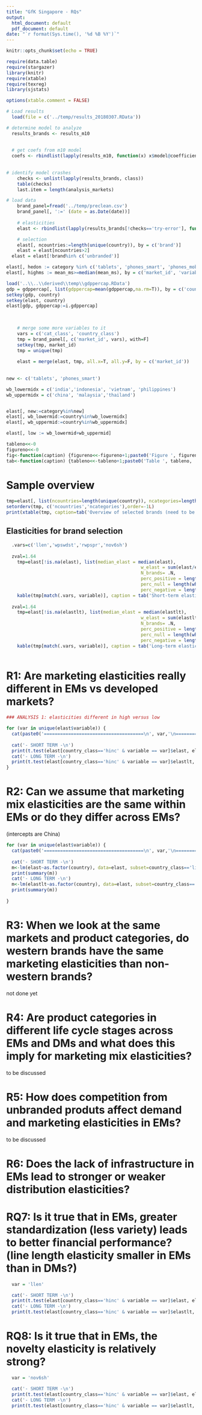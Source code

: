 ```yaml
---
title: "GfK Singapore - RQs"
output:
  html_document: default
  pdf_document: default
date: "`r format(Sys.time(), '%d %B %Y')`"
---
```


```r
knitr::opts_chunk$set(echo = TRUE)

require(data.table)
require(stargazer)
library(knitr)
require(xtable)
require(texreg)
library(sjstats)

options(xtable.comment = FALSE)

# Load results
  load(file = c('../temp/results_20180307.RData'))

# determine model to analyze
  results_brands <- results_m10
  
  
  # get coefs from m10 model
  coefs <- rbindlist(lapply(results_m10, function(x) x$model@coefficients))
  
  
# identify model crashes
	checks <- unlist(lapply(results_brands, class))
	table(checks)
	last.item = length(analysis_markets)

# load data
	brand_panel=fread('../temp/preclean.csv')
	brand_panel[, ':=' (date = as.Date(date))]
	
	# elasticities
	elast <- rbindlist(lapply(results_brands[!checks=='try-error'], function(x) x$elast))

	# selection
	elast[, ncountries:=length(unique(country)), by = c('brand')]
	elast = elast[ncountries>2]
  elast = elast[!brand%in% c('unbranded')]

elast[, hedon := category %in% c('tablets', 'phones_smart', 'phones_mobile', 'camera_slr', 'camera_compact', 'dvd', 'tv_gen1_crtv', 'tv_gen2_lcd')]
elast[, highms := mean_ms>=median(mean_ms), by = c('market_id', 'variable')]

load('..\\..\\derived\\temp\\gdppercap.RData')
gdp = gdppercap[, list(gdppercap=mean(gdppercap,na.rm=T)), by = c('country')]
setkey(gdp, country)
setkey(elast, country)
elast[gdp, gdppercap:=i.gdppercap]

	
	
	# merge some more variables to it
	vars = c('cat_class', 'country_class')
	tmp = brand_panel[, c('market_id', vars), with=F]
	setkey(tmp, market_id)
	tmp = unique(tmp)
	
	elast = merge(elast, tmp, all.x=T, all.y=F, by = c('market_id'))
	
	
new <- c('tablets', 'phones_smart')

wb_lowermidx = c('india','indonesia', 'vietnam', 'philippines')
wb_uppermidx = c('china', 'malaysia','thailand')


elast[, new:=category%in%new]
elast[, wb_lowermid:=country%in%wb_lowermidx]
elast[, wb_uppermid:=country%in%wb_uppermidx]

elast[, low := wb_lowermid+wb_uppermid]

tableno<<-0
figureno<<-0
fig<-function(caption) {figureno<<-figureno+1;paste0('Figure ', figureno, ': ', caption)}
tab<-function(caption) {tableno<<-tableno+1;paste0('Table ', tableno, ': ', caption)}
```

# Sample overview
```r

tmp=elast[, list(ncountries=length(unique(country)), ncategories=length(unique(category))), by = c('brand')]
setorderv(tmp, c('ncountries','ncategories'),order=-1L)
print(xtable(tmp, caption=tab('Overview of selected brands (need to be active in at least three countries)')), type='html',caption.placement='top')

```


## Elasticities for brand selection

```r
  .vars=c('llen','wpswdst','rwpspr','nov6sh')
	
  zval=1.64
	tmp=elast[!is.na(elast), list(median_elast = median(elast), 
												  w_elast = sum(elast/elast_se)/sum(1/elast_se), 
												  N_brands= .N, 
												  perc_positive = length(which(elast/elast_se>=(zval)))/.N, 
												  perc_null = length(which(abs(elast/elast_se)<zval))/.N, 
												  perc_negative = length(which(elast/elast_se<=(-zval)))/.N), by=c('variable')]
	kable(tmp[match(.vars, variable)], caption = tab('Short-term elasticities by variable for all brands (significance tested at p<.1 (z >= 1.64).'))
	
  zval=1.64
	tmp=elast[!is.na(elastlt), list(median_elast = median(elastlt), 
												  w_elast = sum(elastlt/elastlt_se)/sum(1/elastlt_se), 
												  N_brands= .N, 
												  perc_positive = length(which(elastlt/elastlt_se>=(zval)))/.N, 
												  perc_null = length(which(abs(elastlt/elastlt_se)<zval))/.N, 
												  perc_negative = length(which(elastlt/elastlt_se<=(-zval)))/.N), by=c('variable')]
	kable(tmp[match(.vars, variable)], caption = tab('Long-term elasticities by variable for all brands (significance tested at p<.1 (z >= 1.64).'))
	

```

# R1: Are marketing elasticities really different in EMs vs developed markets?
```r
### ANALYSIS 1: elasticities different in high versus low

for (var in unique(elast$variable)) {
  cat(paste0('=====================================\n', var,'\n=====================================\n\n'))
  
  cat('- SHORT TERM -\n')
  print(t.test(elast[country_class=='hinc' & variable == var]$elast, elast[country_class=='linc' & variable == var]$elast))
  cat('- LONG TERM -\n')
  print(t.test(elast[country_class=='hinc' & variable == var]$elastlt, elast[country_class=='linc' & variable == var]$elastlt))
}
```

# R2: Can we assume that marketing mix elasticities are the same within EMs or do they differ across EMs?

(intercepts are China)

```r

for (var in unique(elast$variable)) {
  cat(paste0('=====================================\n', var,'\n=====================================\n\n'))
  
  cat('- SHORT TERM -\n')
  m<-lm(elast~as.factor(country), data=elast, subset=country_class=='linc'&variable==var)
  print(summary(m))
  cat('- LONG TERM -\n')
  m<-lm(elastlt~as.factor(country), data=elast, subset=country_class=='linc'&variable==var)
  print(summary(m))
  
}
```

# R3: When we look at the same markets and product categories, do western brands have the same marketing elasticities than non-western brands?

not done yet

# R4: Are product categories in different life cycle stages across EMs and DMs and what does this imply for marketing mix elasticities?

to be discussed

# R5: How does competition from unbranded produts affect demand and marketing elasticities in EMs?

to be discussed

# R6: Does the lack of infrastructure in EMs lead to stronger or weaker distribution elasticities? 

# RQ7: Is it true that in EMs, greater standardization (less variety) leads to better financial performance? (line length elasticity smaller in EMs than in DMs?)

```r
  var = 'llen'

  cat('- SHORT TERM -\n')
  print(t.test(elast[country_class=='hinc' & variable == var]$elast, elast[country_class=='linc' & variable == var]$elast))
  cat('- LONG TERM -\n')
  print(t.test(elast[country_class=='hinc' & variable == var]$elastlt, elast[country_class=='linc' & variable == var]$elastlt))

```

# RQ8: Is it true that in EMs, the novelty elasticity is relatively strong? 

```r
  var = 'nov6sh'

  cat('- SHORT TERM -\n')
  print(t.test(elast[country_class=='hinc' & variable == var]$elast, elast[country_class=='linc' & variable == var]$elast))
  cat('- LONG TERM -\n')
  print(t.test(elast[country_class=='hinc' & variable == var]$elastlt, elast[country_class=='linc' & variable == var]$elastlt))

```